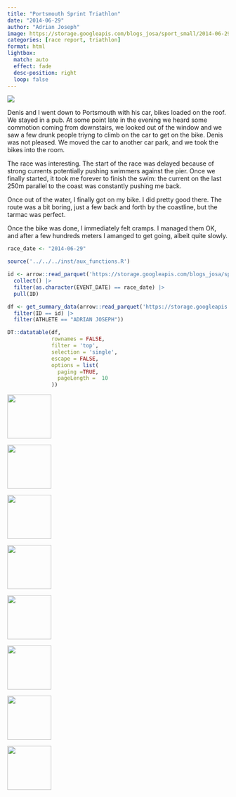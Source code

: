 ```yaml
---
title: "Portsmouth Sprint Triathlon"
date: "2014-06-29"
author: "Adrian Joseph"
image: https://storage.googleapis.com/blogs_josa/sport_small/2014-06-29_PORTSMOUTH_SPRINT_TRIATHLON/img/00.png
categories: [race report, triathlon]
format: html
lightbox:
  match: auto
  effect: fade
  desc-position: right
  loop: false
---
```

![](https://storage.googleapis.com/blogs_josa/sport_small/2014-06-29_PORTSMOUTH_SPRINT_TRIATHLON/img/00.png)

Denis and I went down to Portsmouth with his car, bikes loaded on the roof. We stayed in a pub. At some point late in the evening we heard some commotion coming from downstairs, we looked out of the window and we saw a few drunk people triyng to climb on the car to get on the bike. Denis was not pleased. We moved the car to another car park, and we took the bikes into the room.

The race was interesting. The start of the race was delayed because of strong currents potentially pushing swimmers against the pier. Once we finally started, it took me forever to finish the swim: the current on the last 250m parallel to the coast was constantly pushing me back.

Once out of the water, I finally got on my bike. I did pretty good there. The route was a bit boring, just a few back and forth by the coastline, but the tarmac was perfect.

Once the bike was done, I immediately felt cramps. I managed them OK, and after a few hundreds meters I amanged to get going, albeit quite slowly. 

```r
race_date <- "2014-06-29"

source('../../../inst/aux_functions.R')

id <- arrow::read_parquet('https://storage.googleapis.com/blogs_josa/sport/parquets/main_dataset.parquet') |>
  collect() |>
  filter(as.character(EVENT_DATE) == race_date) |>
  pull(ID)

df <- get_summary_data(arrow::read_parquet('https://storage.googleapis.com/blogs_josa/sport/parquets/all_results.parquet') |>
  filter(ID == id) |>
  filter(ATHLETE == "ADRIAN JOSEPH"))

DT::datatable(df,
              rownames = FALSE,
              filter = 'top',
              selection = 'single',
              escape = FALSE,
              options = list(
                paging =TRUE,
                pageLength =  10
              ))
```




::: {layout-ncol=4}
![](https://storage.googleapis.com/blogs_josa/sport_small/2014-06-29_PORTSMOUTH_SPRINT_TRIATHLON/img/00.png){ width="100" group="hi" }

![](https://storage.googleapis.com/blogs_josa/sport_small/2014-06-29_PORTSMOUTH_SPRINT_TRIATHLON/img/01.png){ width="100" group="hi" }

![](https://storage.googleapis.com/blogs_josa/sport_small/2014-06-29_PORTSMOUTH_SPRINT_TRIATHLON/img/01a.png){ width="100" group="hi" }

![](https://storage.googleapis.com/blogs_josa/sport_small/2014-06-29_PORTSMOUTH_SPRINT_TRIATHLON/img/01b.png){ width="100" group="hi" }

![](https://storage.googleapis.com/blogs_josa/sport_small/2014-06-29_PORTSMOUTH_SPRINT_TRIATHLON/img/02.jpg){ width="100" group="hi" }

![](https://storage.googleapis.com/blogs_josa/sport_small/2014-06-29_PORTSMOUTH_SPRINT_TRIATHLON/img/03.jpg){ width="100" group="hi" }

![](https://storage.googleapis.com/blogs_josa/sport_small/2014-06-29_PORTSMOUTH_SPRINT_TRIATHLON/img/04.jpg){ width="100" group="hi" }

![](https://storage.googleapis.com/blogs_josa/sport_small/2014-06-29_PORTSMOUTH_SPRINT_TRIATHLON/img/05.jpg){ width="100" group="hi" }


:::
